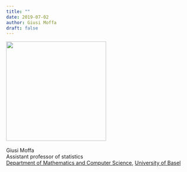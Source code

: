 ```yaml
---
title: ""
date: 2019-07-02
author: Giusi Moffa
draft: false
---
```


<img src="img/jnews.jpg" width="270px" />   
</br>
Giusi Moffa  
Assistant professor of statistics   
[Department of Mathematics and Computer Science](https://dmi.unibas.ch/en/home/), 
[University of Basel](https://www.unibas.ch/en.html)